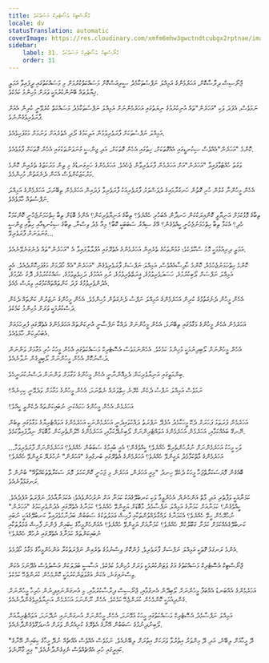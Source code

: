 ```yaml
---
title: ގްނޯސްޓިކް އެސޯޓެރިކް މަސައްކަތް
locale: dv
statusTranslation: automatic
coverImage: https://res.cloudinary.com/xmfm6mhw3gwctndtcubgx2rptnae/image/upload/v1740468922/small_cover_tratado_de_psicologia_revolucionaria_a4c0dca4e0.webp
sidebar:
    label: 31. ގްނޯސްޓިކް އެސޯޓެރިކް މަސައްކަތް
    order: 31
---
```

ޖްނޯސިސް ދިރާސާކޮށް، އަހަރެމެންގެ އަމިއްލަ ނަފްސުތަކާމެދު ސީރިއަސްކޮށް މަސައްކަތްކުރުމަށް މި މަސައްކަތުގައި ދީފައިވާ އަމަލީ ޚިޔާލުތައް ބޭނުންކުރުމަކީ ވަރަށް މުހިންމު ކަމެކެވެ.

ނަމަވެސް، އެފަދަ ވަކި "އަހަރެން"ތައް އުނިކުރުމުގެ ނިޔަތުގައި އަހަރެމެންނަށް އަމިއްލަ ނަފްސުތަކާމެދު މަސައްކަތް ކުރެވޭނީ ކުރިން އެއަށް ފާރަވެރިވެގެންނެވެ.

އަމިއްލަ ނަފްސުތަކަށް ފާރަވެރިވުމުން އަލިކަމުގެ ދޯދި އެތެރެއަށް ވަނުމަށް މަގުފަހިވެއެވެ.

ކޮންމެ "އަހަރެން"އެއްވެސް ސިކުނޑީގައި އެއްގޮތަކަށް، ހިތުގައި އެހެން ގޮތަކަށް، އަދި ޖިންސީ ގުނަވަންތަކުގައި އެހެން ގޮތަކަށް ފާޅުވެއެވެ.

ވަގުތު ހުއްޓުވާފައިވާ "އަހަރެން"އަށް އަހަރެމެން ފާރަވެރިވާން ޖެހެއެވެ. އަހަރެމެންގެ ހަށިގަނޑުގެ މި ތިން މަރުކަޒުގެ ތެރެއިން ކޮންމެ މަރުކަޒަކުންވެސް އެކަން ދެނެގަތުން މުހިންމެވެ.

އެހެން މީހުންނާ ގުޅުން ހުރި ގޮތުން ހަނގުރާމައިގެ ދުވަސްވަރު ފާރަވެރިއަކު ފާރަވެރިވާ ފަދައިން އަހަރެމެން ތިބޭނަމަ، އަހަރެމެންގެ އަމިއްލަ ނަފްސުތައް ހާމަވެއެވެ.

ތިބާގެ މޮޅުކަމަށް އަނިޔާވީ ކޮންއިރަކުކަން ހަނދާން އެބަހުރި ހެއްޔެވެ؟ ތިބާގެ އަނިޔާވެރިކަން؟ އެންމެ ބޮޑަށް ތިބާ ހިތްހަމަނުޖެހުނީ ކޮންކަމަކާ ހެދި؟ އެކަމާ ތިބާ ހިތްހަމަނުޖެހުނީ ކީއްވެގެން؟ އޭގެ ސިއްރު ސަބަބަކީ ކޮބާ؟ މިއާ މެދު ވިސްނާ، ތިބާގެ ސިކުނޑިއާއި ހިތާއި ޖިންސީ ގުނަވަނަށް ފާރަވެރިވޭ...

އަމަލީ ދިރިއުޅުމަކީ މޮޅު ސްކޫލެކެވެ؛ ގުޅުންތަކުގެ ތެރެއިން އަހަރެމެންގެ އެތެރޭގައި އުފުލާލާފައިވާ އެ "އަހަރެން"ތައް ދެނެގަނެވޭނެއެވެ.

ކޮންމެ ހިތްހަމަނުޖެހުމެއް، ކޮންމެ ހާދިސާއެއްވެސް، އަމިއްލަ ނަފްސަށް ފާރަވެރިވެގެން "އަހަރެން"އެއް ހޯދުމަށް މަގުފަހިކޮށްދެއެވެ. އެއީ އަމިއްލަ ނަފްސަށް ލޯބިކުރުމުގެ، ހަސަދަވެރިވުމުގެ، ޣީރަތްތެރިވުމުގެ، ރުޅި އައުމުގެ، ދަހިވެތިވުމުގެ، ޝައްކުކުރުމުގެ، ދޮގު ހެދުމުގެ، އެދުންވެރިވުމުގެ ފަދަ ކަންތައްތައްކަމުގައި ވިޔަސް މެއެވެ.

އެހެން މީހުން ދެނެގަތުމުގެ ކުރިން އަހަރެމެންގެ އަމިއްލަ ނަފްސު ދެނެގަތުން މުހިންމެވެ. އެހެން މީހުންގެ ނަޒަރުން ކަންތައް ދެކެން ދަސްކުރުމަކީ ވަރަށް މުހިންމު ކަމެކެވެ.

އަހަރެމެން އެހެން މީހުންގެ މަގާމުގައި ތިބޭނަމަ، އެހެން މީހުންނަށް ދައްކާ ނަފްސާނީ އުނިކަންތައް އަހަރެމެންގެ އެތެރޭގައި ފުރިހަމައަށް އެބަހުރިކަން ހާމަވެއެވެ.

އެހެން މީހުންނަށް ލޯބިދިނުމަކީ މުހިންމު ކަމެކެވެ. އެހެންނަމަވެސް އެސޮޓެރިކް މަސައްކަތުގައި އެހެން މީހަކު ހުރި މަގާމަށް ވަންނަން ދަސްނުކޮށް އެހެން މީހުންނަށް ލޯބިދީގެން ނުވާނެއެވެ.

ބިންމަތީގައި އަނިޔާވެރިކަން ދެމިއޮންނާނީ އެހެން މީހުންގެ މަގާމަށް ވަންނަން ދަސްނުކުރަނީހެވެ.

ނަމަވެސް އަމިއްލަ ނަފްސު ދެކެން ކެރޭނެ ހިތްވަރެއް ނެތްނަމަ، އެހެން މީހުންގެ މަގާމަށް ވަދެވޭނީ ކިހިނެއް؟

އަހަރެމެން އެހެން މީހުންގެ ހަމައެކަނި ނުބައިކަންތައް ދެކެންވީ ކީއްވެ؟

އަހަރެމެން ފުރަތަމަ ފަހަރަށް ދެކޭ މީހަކާމެދު އުފެދޭ ނަފްރަތު ދައްކުވައިދެނީ އަހަރެމެންނަކީ އަހަރެމެންގެ އަވައްޓެރިޔާގެ މަގާމުގައި ތިބެން ނޭނގޭ ބައެއްކަމާއި، އަހަރެމެން އަހަރެމެންގެ އަވައްޓެރިންނަށް ލޯބިނުދޭކަމާއި، އަހަރެމެންގެ ހޭލުންތެރިކަން މާބޮޑަށް ނިދާފައިވާކަމެވެ.

ވަކި މީހަކު އަހަރެމެންނަށް ނުރުހުންތެރިވޭ ހެއްޔެވެ؟ ކީއްވެގެން؟ އެއީ ބުއިމުގެ ސަބަބުން ހެއްޔެވެ؟ އަހަރެމެންނަށް ފާރަވެރިވަމާ... އަހަރެމެންގެ މާތްކަމާމެދު ޔަގީންވޭ ހެއްޔެވެ؟ އަހަރެމެންގެ އެތެރޭގައި ބަނގުއިގެ "އަހަރެން" ނުހުރެޔޭ ޔަގީންވޭ ހެއްޔެވެ؟

ބޮއެގެން މޮޔަސަކަރާތްޖަހާ މީހަކު ދެކެވޭ ހިނދު "މިއީ އަހަރެން، އަހަރެން މި ޖަހަނީ ކޮންކަހަލަ މޮޔަ ސަކަރާތްތަކެއްތޯއޭ" ބުނުން މާ ރަނގަޅުވާނެއެވެ.

ކަމަނާއަކީ ވަފާތެރި އަދި މާތް އަންހެނެއް، އެހެންވީމާ ވަކި ކަނބުލޭގެއަކު ކަމަނާ އަށް ނުރުހުންވެއެވެ؛ އެކަމަނާއާމެދު ނަފްރަތު އުފެދެއެވެ. ކީއްވެގެން؟ ކަމަނާއަށް ކަމަނާގެ އަމިއްލަ ނަފްސާމެދު މާބޮޑަށް ޔަގީންވޭ ހެއްޔެވެ؟ ކަމަނާގެ އެތެރޭގައި އެދުންވެރިކަމުގެ "އަހަރެން" ނުހުރޭހެން ހީވޭ ހެއްޔެވެ؟ އެކަމަނާގެ ލައްގާލެއްވުންތަކާއި ފާޙިޝް ޢަމަލުތަކުގެ ސަބަބުން ބަދުނާމުވެފައިވާ ކަނބުލޭގެއަކީ ނުބައި ކަނބުލޭގެއެއްކަމަށް ކަމަނާ ގަބޫލުކުރޭ ހެއްޔެވެ؟ ކަމަނާއަށް ޔަގީންވޭ ހެއްޔެވެ؟ އެއަންހެންމީހާގެ ކިބައިން ފެންނަ ފާޙިޝް ޢަމަލުތަކާއި ނުބައިކަންތައް ކަމަނާގެ އެތެރޭގައި ނުހުރޭ ހެއްޔެވެ؟

އެންމެ ރަނގަޅު ގޮތަކީ އަމިއްލަ ނަފްސަށް ފާރަވެރިވެ، ފުންކޮށް ވިސްނުމުގެ ތެރެއިން ނަފްރަތުކުރާ އަންހެންމީހާގެ މަގާމު ހޯދުމެވެ.

ޖްނޯސްޓިކް އެސޮޓެރިކް މަސައްކަތުގެ އަގު ވަޒަންކުރުމަކީ ވަރަށް މުހިންމު ކަމެކެވެ. އަސާސީ ބަދަލަކަށް އަސްލުވެސް އެދޭނަމަ އެކަން ވިސްނައިގަނެ، އެކަން އަގުވަޒަންކުރުމަކީ ކޮންމެހެން ކުރަންޖެހޭ ކަމެކެވެ.

އަހަރެމެންގެ އެއްބަނޑު އެއްބަފާ މީހުންނަށް ލޯބިދޭން އެނގުމާއި، ޖްނޯސިސް ދިރާސާކުރުމާއި، މި އުނގަންނައިދިނުން ހުރިހާ މީހުންނަށް ގެންދިއުމަކީ ކޮންމެހެން ކުރަންޖެހޭ ކަމެކެވެ. އެހެން ނޫންނަމަ އަހަރެމެން އަނިޔާވެރިވެގެންދާނެއެވެ.

އަމިއްލަ ނަފްސާމެދު އެސޮޓެރިކް މަސައްކަތުގައި މީހަކު އުޅޭނަމަ، އެހެން މީހުންނަށް އުނގަންނައި ނުދޭނަމަ، އަވައްޓެރިޔާއަށް ލޯބިނުދިނުމުގެ ސަބަބުން އޭނާގެ އެތެރޭގެ ކުރިއެރުން ވަރަށް އުނދަގޫވެގެންދާނެއެވެ.

"ދޭ މީހާއަށް ލިބޭނެ، އަދި ދޭ މިންވަރު އިތުރުވާ ވަރަކަށް އިތުރަށް ލިބޭނެއެވެ. ނަމަވެސް އެއްވެސް އެއްޗެއް ނުދޭ މީހާގެ ކިބައިން އޭނާގެ ކައިރީގައި ހުރި އެއްޗެއްވެސް ނެގިގެންދާނެއެވެ." މިއީ ގާނޫނެވެ.


